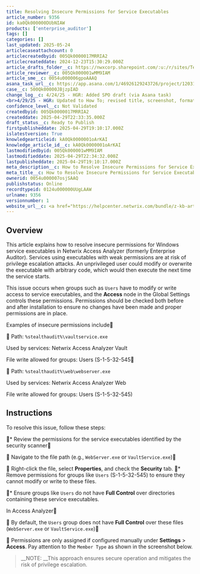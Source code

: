 ```yaml
---
title: Resolving Insecure Permissions for Service Executables
article_number: 9356
id: ka0Qk000000DUbNIAW
products: ['enterprise_auditor']
tags: []
categories: []
last_updated: 2025-05-24
articlecaseattachcount: 0
articlecreatedbyid: 005Qk0000017MRRIA2
articlecreateddate: 2024-12-23T15:30:29.000Z
article_drafts_folder__c: https://nwxcorp.sharepoint.com/:u:/r/sites/TechnicalSupportOperations/Shared%20Documents/Technical%20Knowledge%20Management/hilary_writing_syncs/KB-New-Final%20Drafts/KB%20-%20NEW%20-%20How%20to%20Resolve%20Insecure%20Permissions%20for%20Service%20Executa
article_reviewer__c: 005Qk000001wMM9IAM
article_sme__c: 0054u000006gpoAAAQ
asana_task_url__c: https://app.asana.com/1/46926129243726/project/1203106155380297/task/1209079291650493
case__c: 500Qk00000JBjzpIAD
change_log__c: 4/24/25 - HGR: Added SPO draft (via Asana task)
<br>4/29/25 - HGR: Updated to How To; revised title, screenshot, formatting, wording
confidence_level__c: Not Validated
createdbyid: 005Qk0000017MRRIA2
createddate: 2025-04-29T22:33:35.000Z
draft_status__c: Ready to Publish
firstpublisheddate: 2025-04-29T19:10:17.000Z
islatestversion: True
knowledgearticleid: kA0Qk0000001oArKAI
knowledge_article_id__c: kA0Qk0000001oArKAI
lastmodifiedbyid: 005Qk000001wMM9IAM
lastmodifieddate: 2025-04-29T22:34:32.000Z
lastpublisheddate: 2025-04-29T19:10:17.000Z
meta_description__c: How to Resolve Insecure Permissions for Service Executables Detected by Tenable
meta_title__c: How to Resolve Insecure Permissions for Service Executables Detected by Tenable
ownerid: 0054u000007osjSAAQ
publishstatus: Online
recordtypeid: 0124u000000UUgLAAW
urlname: 9356
versionnumber: 1
website_url__c: <a href="https://helpcenter.netwrix.com/bundle/z-kb-articles-salesforce/page/kA0Qk0000001oArKAI.html" target="_blank">Open in a new window</a>
---
```


## Overview

This article explains how to resolve insecure permissions for Windows service executables in Netwrix Access Analyzer (formerly Enterprise Auditor). Services using executables with weak permissions are at risk of privilege escalation attacks. An unprivileged user could modify or overwrite the executable with arbitrary code, which would then execute the next time the service starts.

This issue occurs when groups such as `` Users `` have to modify or write access to service executables, and the __Access__ node in the Global Settings controls these permissions. Permissions should be checked both before and after installation to ensure no changes have been made and proper permissions are in place.

Examples of insecure permissions include

  Path: `` %stealthaudit%\vaultservice.exe ``

Used by services: Netwrix Access Analyzer Vault

File write allowed for groups: Users (S-1-5-32-545

  Path: `` %stealthaudit%\web\webserver.exe ``

Used by services: Netwrix Access Analyzer Web

File write allowed for groups: Users (S-1-5-32-545)

## Instructions

To resolve this issue, follow these steps:

* Review the permissions for the service executables identified by the security scanner

  Navigate to the file path (e.g., `` WebServer.exe `` or `` VaultService.exe ``)

  Right-click the file, select __Properties__, and check the __Security__ tab.
* Remove permissions for groups like `` Users `` (S-1-5-32-545) to ensure they cannot modify or write to these files.

* Ensure groups like `` Users `` do not have __Full Control__ over directories containing these service executables.

In Access Analyzer

  By default, the `` Users `` group does not have __Full Control__ over these files (`` WebServer.exe `` or `` VaultService.exe ``)

  Permissions are only assigned if configured manually under __Settings__ > __Access__. Pay attention to the `` Member Type `` as shown in the screenshot below.

>

> __NOTE: __This approach ensures secure operation and mitigates the risk of privilege escalation.

>